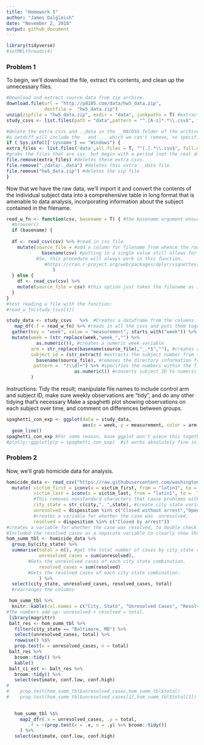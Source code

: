 ```yaml
---
title: "Homework 5"
author: "James Dalgleish"
date: "November 2, 2018"
output: github_document
---
```


```r
library(tidyverse)
#setMKLthreads(4)
```

### Problem 1

To begin, we'll download the file, extract it's contents, and clean up the unnecessary files. 
```r
#Download and extract source data from zip archive.
download.file(url = "http://p8105.com/data/hw5_data.zip", 
              destfile =  "hw5_data.zip")
unzip(zipfile = "hw5_data.zip", exdir = "data", junkpaths = T) #extract the files into this new directory
study_csvs <- list.files(path = "data",pattern = "^.[A-z]*.*\\.csv$", full.names = T) #grab just the real CSVs beginning with a letter and ending with a .csv, avoiding unimportant files in the archive.

#delete the extra csvs and ._data in the __MACOSX folder of the archive.
#a setdiff will include the . and .., which we can't remove, so specific commands are needed.
if ( Sys.info()['sysname'] == "Windows") {
extra_files <- list.files('data',all.files = T, "^[.].*\\.csv$", full.names = T)
#grabs the files that are csv, but begin with a period (not the real datafiles).
file.remove(extra_files) #deletes these extra csvs.
file.remove("./data/._data") #deletes this extra ._data file.
file.remove("hw5_data.zip") #deletes the zip file
}
```
Now that we have the raw data, we'll import it and convert the contents of the individual subject data into a comprehensive table in long format that is amenable to data analysis, incorporating information about the subject contained in the filename.
```r
read_w_fn <- function(csv, basename = T) { #the basename argument ensures the function is more generalizable to future problems where the full file path is desired in the output (in which case the user can set this flag to false).
  #browser()
  if (basename) {
    
  df <- read_csv(csv) %>% #read in csv file.
    mutate(source_file = #add a column for filename from whence the rows came.
             basename(csv) #putting in a single value still allows for recycling.
           #So, this procedure will always work in this function.
              #https://cran.r-project.org/web/packages/dplyr/vignettes/dplyr.html
                 )
  } else {
    df <- read_csv(csv) %>% 
    mutate(source_file = csv) #this option just takes the filename as is, without removing directory structure.
  }
}
#test reading a file with the function:
#read_w_fn(study_csvs[1])

study_data <- study_csvs   %>%  #Creates a dataframe from the columns.
   map_df(.f = read_w_fn) %>% #reads in all the csvs and puts them together into a single dataframe by binding the rows together. 
  gather(key = "week", value = "measurement", starts_with("week")) %>%  #converts weeks to long format.
  mutate(week = (str_replace(week,"week_","") %>% 
           as.numeric()), #creates a numeric week variable
         arm = str_replace(basename(source_file),"_.*$",""), #creates a categorical arm variable by removing the text after con or exp.
         subject_id = (str_extract( #extracts the subject number from the filename.
           basename(source_file), #removes the directory information from the filename.
          pattern =  "(\\d)+") %>% #specifies the numbers within the filename as the string to be extracted.
                         as.numeric()) #converts subject ID to numeric
         ) 

```

Instructions: Tidy the result; manipulate file names to include control arm and subject ID, make sure weekly observations are “tidy”, and do any other tidying that’s necessary
Make a spaghetti plot showing observations on each subject over time, and comment on differences between groups.
```r
spaghetti_con_exp <- ggplot(data = study_data, 
                            aes(x = week, y = measurement, color = arm, group = subject_id)) +
  geom_line()
spaghetti_con_exp #For some reason, base ggplot won't piece this together correctly.
#plotly::ggplotly(p = spaghetti_con_exp)  #it works absolutely fine in plotly.

```

### Problem 2

Now, we'll grab homicide data for analysis.
```r
homicide_data <- read_csv("https://raw.githubusercontent.com/washingtonpost/data-homicides/master/homicide-data.csv") %>% #read in data.
  mutate( victim_first = iconv(x = victim_first, from = "latin1", to =  "ASCII",sub = ""),
          victim_last = iconv(x = victim_last, from = "latin1", to =  "ASCII",sub = ""),
          #This removes nonstandard characters that cause problems with skimr.
          city_state = str_c(city,", ",state), #create city state variable by string concatenation.
          unresolved = disposition %in% c("Closed without arrest","Open/No arrest"),
          #creates a variable for whether the case was  unresolved.
          resolved = disposition %in% c("Closed by arrest")) 
#creates a variable for whether the case was resolved, to double check the numbers.
#Included the resolved cases as a separate variable to clearly show that the resolved and unresolved cases sum to the total (and hence the calculations make sense).
hom_summ_tbl <- homicide_data %>% 
  group_by(city_state) %>%  
  summarise(total = n(), #get the total number of cases by city_state combination.
            unresolved_cases = sum(unresolved), 
        #Gets the unresolved cases of each city state combination.
            resolved_cases = sum(resolved)
        #Gets the resolved cases of each city state combination.
            ) %>% 
  select(city_state, unresolved_cases, resolved_cases, total) 
  #rearranges the columns

 hom_summ_tbl %>% 
  knitr::kable(col.names = c("City, State", "Unresolved Cases", "Resolved Cases", "Total Cases"), format = "markdown", padding = 10) #Displays the table in a more presentable format.
#The numbers add up: unresolved + resolved = total.
 library(magrittr)
 balt_res <- hom_summ_tbl %>%
   filter(city_state == "Baltimore, MD") %>% 
   select(unresolved_cases, total) %>% 
   rowwise() %$% 
   prop.test(x = unresolved_cases, n = total)
 balt_res %>% 
   broom::tidy() %>% 
   kable()
 balt_ci_est <- balt_res %>% 
   broom::tidy() %>% 
   select(estimate, conf.low, conf.high)
# 
#    prop.test(hom_summ_tbl$unresolved_cases,hom_summ_tbl$total)
#    prop.test(hom_summ_tbl$unresolved_cases[1],hom_summ_tbl$total[1]) %>% broom::tidy()
   

   hom_summ_tbl %$%
     map2_dfr(.x = unresolved_cases, .y = total,
        .f = ~(prop.test(x = .x, n = .y) %>% broom::tidy())
     ) %>% 
   select(estimate, conf.low, conf.high)
```

